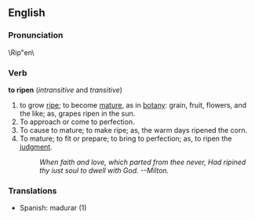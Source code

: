 ==English==
===Pronunciation===
\Rip"en\
===Verb===
'''to ripen'''  (''intransitive'' and ''transitive'')
# to grow [[ripe]]; to become [[mature]], as in [[botany]]: grain, fruit, flowers, and the like; as, grapes ripen in the sun.
# To approach or come to perfection.
# To cause to mature; to make ripe; as, the warm days  ripened the corn.
# To mature; to fit or prepare; to bring to perfection; as, to ripen the [[judgment]].
#:''When faith and love, which parted from thee never,       Had ripined thy iust soul to dwell with God. --Milton.''
===Translations===
*Spanish: madurar (1)